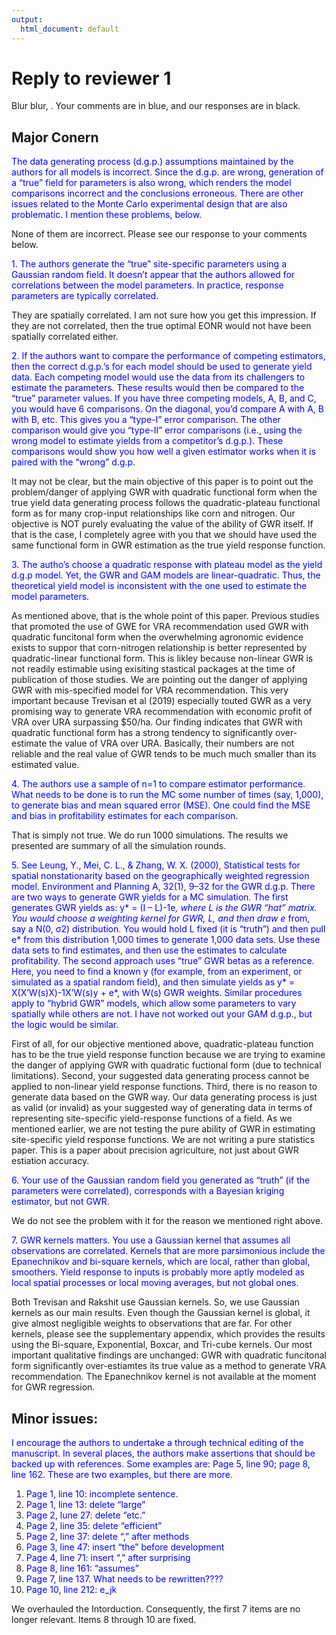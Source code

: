 ```yaml
---
output:
  html_document: default
---
```


# Reply to reviewer 1

Blur blur, . Your comments are in blue, and our responses are in black.

## Major Conern

<span style = "color: blue;"> The data generating process (d.g.p.) assumptions maintained by the authors for all models is incorrect. Since the d.g.p. are wrong, generation of a "true" field for parameters is also wrong, which renders the model comparisons incorrect and the conclusions erroneous. There are other issues related to the Monte Carlo experimental design that are also problematic. I mention these problems, below. </span>

None of them are incorrect. Please see our response to your comments below.

<span style = "color: blue;"> 1. The authors generate the "true" site-specific parameters using a Gaussian random field. It doesn't appear that the authors allowed for correlations between the model parameters. In practice, response parameters are typically correlated. </span>

They are spatially correlated. I am not sure how you get this impression. If they are not correlated, then the true optimal EONR would not have been spatially correlated either.

<span style = "color: blue;"> 2. If the authors want to compare the performance of competing estimators, then the correct d.g.p.'s for each model should be used to generate yield data. Each competing model would use the data from its challengers to estimate the parameters. These results would then be compared to the “true” parameter values. If you have three competing models, A, B, and C, you would have 6 comparisons. On the diagonal, you'd compare A with A, B with B, etc. This gives you a "type-I" error comparison. The other comparison would give you "type-II" error comparisons (i.e., using the wrong model to estimate yields from a competitor's d.g.p.). These comparisons would show you how well a given estimator works when it is paired with the "wrong" d.g.p. </span>

It may not be clear, but the main objective of this paper is to point out the problem/danger of applying GWR with quadratic functional form when the true yield data generating process follows the quadratic-plateau functional form as for many crop-input relationships like corn and nitrogen. Our objective is NOT purely evaluating the value of the ability of GWR itself. If that is the case, I completely agree with you that we should have used the same functional form in GWR estimation as the true yield response function.  

<span style = "color: blue;"> 3. The autho's choose a quadratic response with plateau model as the yield d.g.p model. Yet, the GWR and GAM models are linear-quadratic. Thus, the theoretical yield model is inconsistent with the one used to estimate the model parameters. </span>

As mentioned above, that is the whole point of this paper. Previous studies that promoted the use of GWE for VRA recommendation used GWR with quadratic funcitonal form when the overwhelming agronomic evidence exists to suppor that corn-nitrogen relationship is better represented by quadratic-linear functional form. This is likley because non-linear GWR is not readily estimable using exisiting stastical packages at the time of publication of those studies. We are pointing out the danger of applying GWR with mis-specified model for VRA recommendation. This very important because Trevisan et al (2019) especially touted GWR as a very promising way to generate VRA recommendation with economic profit of VRA over URA surpassing $50/ha. Our finding indicates that GWR with quadratic functional form has a strong tendency to significantly over-estimate the value of VRA over URA. Basically, their numbers are not reliable and the real value of GWR tends to be much much smaller than its estimated value.

<span style = "color: blue;"> 4. The authors use a sample of n=1 to compare estimator performance. What needs to be done is to run the MC some number of times (say, 1,000), to generate bias and mean squared error (MSE). One could find the MSE and bias in profitability estimates for each comparison. </span>

That is simply not true. We do run 1000 simulations. The results we presented are summary of all the simulation rounds.

<span style = "color: blue;"> 5. See Leung, Y., Mei, C. L., & Zhang, W. X. (2000), Statistical tests for spatial nonstationarity based on the geographically weighted regression model. Environment and Planning A, 32(1), 9–32 for the GWR d.g.p. There are two ways to generate GWR yields for a MC simulation. The first generates GWR yields as: y* = (I – L)-1e*, where L is the GWR “hat” matrix. You would choose a weighting kernel for GWR, L, and then draw e* from, say a N(0, σ2) distribution. You would hold L fixed (it is “truth”) and then pull e* from this distribution 1,000 times to generate 1,000 data sets. Use these data sets to find estimates, and then use the estimates to calculate profitability. The second approach uses “true” GWR betas as a reference. Here, you need to find a known y (for example, from an experiment, or simulated as a spatial random field), and then simulate yields as y* = X(X’W(s)X)-1X’W(s)y + e*, with W(s) GWR weights. Similar procedures apply to “hybrid GWR” models, which allow some parameters to vary spatially while others are not. I have not worked out your GAM d.g.p., but the logic would be similar. </span>

First of all, for our objective mentioned above, quadratic-plateau function has to be the true yield response function because we are trying to examine the danger of applying GWR with quadratic fuctional form (due to technical limitations). Second, your suggested data generating process cannot be applied to non-linear yield response functions. Third, there is no reason to generate data based on the GWR way. Our data generating process is just as valid (or invalid) as your suggested way of generating data in terms of representing site-specific yield-response functions of a field. As we mentioned earlier, we are not testing the pure ability of GWR in estimating site-specific yield response functions. We are not writing a pure statistics paper. This is a paper about precision agriculture, not just about GWR estiation accuracy.  

<span style = "color: blue;"> 6. Your use of the Gaussian random field you generated as "truth" (if the parameters were correlated), corresponds with a Bayesian kriging estimator, but not GWR. </span>

We do not see the problem with it for the reason we mentioned right above.

<span style = "color: blue;"> 7. GWR kernels matters. You use a Gaussian kernel that assumes all observations are correlated. Kernels that are more parsimonious include the Epanechnikov and bi-square kernels, which are local, rather than global, smoothers. Yield response to inputs is probably more aptly modeled as local spatial processes or local moving averages, but not global ones. </span>

Both Trevisan and Rakshit use Gaussian kernels. So, we use Gaussian kernels as our main results. Even though the Gaussian kernel is global, it give almost negligible weights to observations that are far. For other kernels, please see the supplementary appendix, which provides the results using the Bi-square, Exponential, Boxcar, and Tri-cube kernels. Our most important qualitative findings are unchanged: GWR with quadratic funcitonal form significantly over-estiamtes its true value as a method to generate VRA recommendation. The Epanechnikov kernel is not available at the moment for GWR regression.

## Minor issues:

<span style = "color: blue;">
I encourage the authors to undertake a through technical editing of the manuscript. In several places, the authors make assertions that should be backed up with references. Some examples are: Page 5, line 90; page 8, line 162. These are two examples, but there are more.
</span>

1. <span style = "color: blue;">Page 1, line 10: incomplete sentence.</span>
1. <span style = "color: blue;">Page 1, line 13: delete “large”</span>
1. <span style = "color: blue;">Page 2, lune 27: delete “etc.”</span>
1. <span style = "color: blue;">Page 2, line 35: delete “efficient”</span>
1. <span style = "color: blue;">Page 2, line 37: delete “,” after methods</span>
1. <span style = "color: blue;">Page 3, line 47: insert “the” before development </span>
1. <span style = "color: blue;">Page 4, line 71: insert “,” after surprising</span>
1. <span style = "color: blue;">Page 8, line 161: “assumes”</span>
1. <span style = "color: blue;">Page 7, line 137. What needs to be rewritten???? </span>
1. <span style = "color: blue;">Page 10, line 212: e_jk </span>

We overhauled the Intorduction. Consequently, the first 7 items are no longer relevant. Items 8 through 10 are fixed.